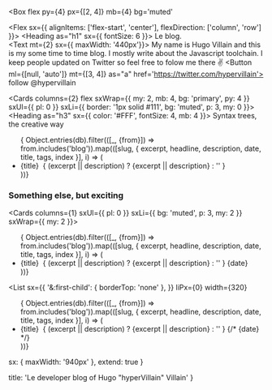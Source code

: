 
<Box
  flex
  py={4}
  px={[2, 4]}
  mb={4}
  bg='muted'
>
  <Flex
    sx={{
      alignItems: ['flex-start', 'center'],
      flexDirection: ['column', 'row']
    }}>
    <Box>
      <Heading as="h1" sx={{ fontSize: 6 }}>
        Le blog.<br />
      </Heading>
      <Text mt={2} sx={{ maxWidth: '440px'}}>
        My name is Hugo Villain and this is my some time to time blog.
        I mostly write about the Javascript toolchain. I keep people updated on Twitter so feel free to folow me there ✌️
      </Text>
    </Box>
    <Button ml={[null, 'auto']} mt={[3, 4]}  as="a" href='https://twitter.com/hypervillain'>
      follow @hypervillain
    </Button>
  </Flex>
</Box>

<Cards columns={2} flex sxWrap={{ my: 2, mb: 4, bg: 'primary', py: 4 }} sxUl={{ pl: 0 }} sxLi={{ border: '1px solid #111', bg: 'muted', p: 3, my: 0 }}>
  <Heading as="h3" sx={{ color: '#FFF', fontSize: 4, mb: 4 }}>
    Syntax trees, the creative way
  </Heading>
  <ul>
    { Object.entries(db).filter(([_, {from}]) => from.includes('blog')).map(([slug, { excerpt, headline, description, date, title, tags, index }], i) => (
      <li key={slug}>
        <Link as="a" href={slug}>
          {title}&nbsp;
          </Link>
        {
          (excerpt || description) ? <Text as="span" sx={{ display: ['block', 'inline'], maxWiidth: '480px'}}>{excerpt || description}</Text> : ''
        }
      </li>
    ))}
  </ul>
</Cards>

### Something else, but exciting

<Cards columns={1} sxUl={{ pl: 0 }} sxLi={{ bg: 'muted', p: 3, my: 2 }} sxWrap={{ my: 2 }}>
  <ul>
    { Object.entries(db).filter(([_, {from}]) => from.includes('blog')).map(([slug, { excerpt, headline, description, date, title, tags, index }], i) => (
      <li key={slug}>
        <Link as="a" href={slug}>
          {title}&nbsp;
          </Link>
        {
          (excerpt || description) ? <Text as="span" sx={{ display: ['block', 'inline'], maxWiidth: '480px'}}>{excerpt || description}</Text> : ''
        }
        <Box sx={{ position: 'relative', display: 'block', mt: 2, fontWeight: 'thin', display: ['none', 'none', 'initial'] }}>
          <Text>
            {date}
          </Text>
        </Box>
      </li>
    ))}
  </ul>
</Cards>

<List
  sx={{
    '&:first-child': { borderTop: 'none' },
  }}
  liPx={0}
  width={320}
>
  <ul>
    { Object.entries(db).filter(([_, {from}]) => from.includes('blog')).map(([slug, { excerpt, headline, description, date, title, tags, index }], i) => (
      <li key={slug}>
        <Link as="a" href={slug}>
          {title}&nbsp;
          </Link>
        {
          (excerpt || description) ? <Text as="span" sx={{ display: ['block', 'inline'], maxWiidth: '480px'}}>{excerpt || description}</Text> : ''
        }
        {/* <Box sx={{ position: 'absolute', right: '12px', fontWeight: 'thin', display: ['none', 'none', 'initial'] }}>
          <Text as="span">
            {date}
          </Text>
        </Box> */}
      </li>
    ))}
  </ul>
</List>

  sx: { maxWidth: '940px' },
  extend: true
}

  title: 'Le developer blog of Hugo "hyperVillain" Villain'
}
